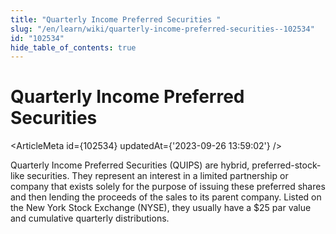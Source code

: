 ```yaml
---
title: "Quarterly Income Preferred Securities "
slug: "/en/learn/wiki/quarterly-income-preferred-securities--102534"
id: "102534"
hide_table_of_contents: true
---
```



# Quarterly Income Preferred Securities 

<ArticleMeta id={102534} updatedAt={'2023-09-26 13:59:02'} />
<div className='border-solid border-b border-t-0 my-4 border-[var(--ifm-color-gray-300)]' />

Quarterly Income Preferred Securities (QUIPS) are hybrid, preferred-stock-like securities. They represent an interest in a limited partnership or company that exists solely for the purpose of issuing these preferred shares and then lending the proceeds of the sales to its parent company. Listed on the New York Stock Exchange (NYSE), they usually have a $25 par value and cumulative quarterly distributions.
